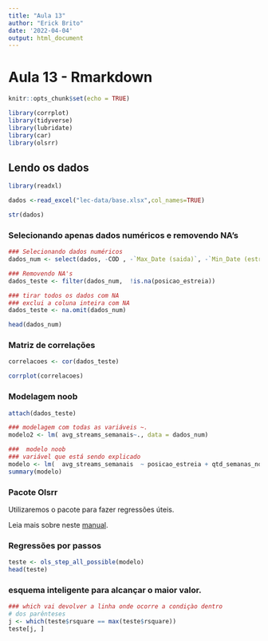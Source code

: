 ```yaml
---
title: "Aula 13"
author: "Erick Brito"
date: '2022-04-04'
output: html_document
---
```

# Aula 13 - Rmarkdown
```r
knitr::opts_chunk$set(echo = TRUE)
```

```r
library(corrplot)
library(tidyverse)
library(lubridate)
library(car)
library(olsrr)
```

## Lendo os dados

```r
library(readxl)

dados <-read_excel("lec-data/base.xlsx",col_names=TRUE)

str(dados)
```

### Selecionando apenas dados numéricos e removendo NA's
```r

### Selecionando dados numéricos
dados_num <- select(dados, -COD , -`Max_Date (saida)`, -`Min_Date (estreia)`, -Artist, -`Track Name`, -artists_0_name, -artists_0_id, -release_date,-Min_peak_date, -genres, -`semanas no pico` )

### Removendo NA's
dados_teste <- filter(dados_num,  !is.na(posicao_estreia))

### tirar todos os dados com NA
### exclui a coluna inteira com NA
dados_teste <- na.omit(dados_num)

head(dados_num)
```

### Matriz de correlações
```r
correlacoes <- cor(dados_teste)

corrplot(correlacoes)
```

### Modelagem noob
```r
attach(dados_teste)

### modelagem com todas as variáveis ~. 
modelo2 <- lm( avg_streams_semanais~., data = dados_num)

###  modelo noob
### variável que está sendo explicado
modelo <- lm(  avg_streams_semanais  ~ posicao_estreia + qtd_semanas_no_chart+longevidade+maturação+peak_position+velocidade+repertorio_no_chart+popularidade_inicial+popularidade_final+followers_inicial+followers_inicial, data = dados_num)
summary(modelo)
```

### Pacote Olsrr

Utilizaremos o pacote \emph{olsrr} para fazer regressões úteis.

Leia mais sobre neste [manual](https://cran.r-project.org/web/packages/olsrr/olsrr.pdf).


### Regressões por passos

```r
teste <- ols_step_all_possible(modelo)
head(teste)
```

### esquema inteligente para alcançar o maior valor. 
```r
### which vai devolver a linha onde ocorre a condiçào dentro 
# dos parênteses  
j <- which(teste$rsquare == max(teste$rsquare))
teste[j, ]
```




